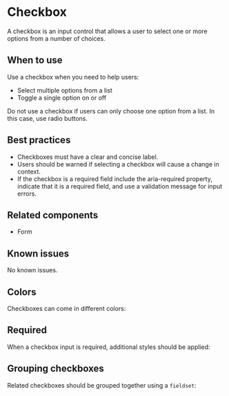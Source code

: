 
<Meta title="Components/Checkbox" />

# Checkbox

A checkbox is an input control that allows a user to select one or more options
from a number of choices.

## When to use

Use a checkbox when you need to help users:
- Select multiple options from a list
- Toggle a single option on or off

Do not use a checkbox if users can only choose one option from a list. In this
case, use radio buttons.

## Best practices

- Checkboxes must have a clear and concise label.
- Users should be warned if selecting a checkbox will cause a change in context.
- If the checkbox is a required field include the aria-required property,
  indicate that it is a required field, and use a validation message for input errors.

## Related components

- Form

## Known issues

No known issues.

## Colors

Checkboxes can come in different colors:

<Story story={stories.colors} />

## Required

When a checkbox input is required, additional styles should be applied:

<Story story={stories.required} />

## Grouping checkboxes

Related checkboxes should be grouped together using a `fieldset`:

<Story story={stories.groupedCheckboxes} />
